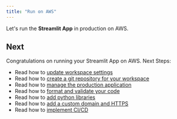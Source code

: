 ```yaml
---
title: "Run on AWS"
---
```


Let's run the **Streamlit App** in production on AWS.

<Snippet file="aws-setup.mdx" />

<Snippet file="update-prd-secrets.mdx" />

<Snippet file="create-aws-resources.mdx" />

<Snippet file="ai-app-prd-streamlit-app.mdx" />

<Snippet file="ai-app-update-production.mdx" />

<Snippet file="ai-app-delete-aws-resources.mdx" />

## Next

Congratulations on running your Streamlit App on AWS. Next Steps:

- Read how to [update workspace settings](/templates/how-to/workspace-settings)
- Read how to [create a git repository for your workspace](/templates/how-to/git-repo)
- Read how to [manage the production application](/templates/how-to/production-app)
- Read how to [format and validate your code](/templates/how-to/format-and-validate)
- Read how to [add python libraries](/templates/how-to/install)
- Read how to [add a custom domain and HTTPS](/templates/how-to/domain-https)
- Read how to [implement CI/CD](/templates/how-to/ci-cd)